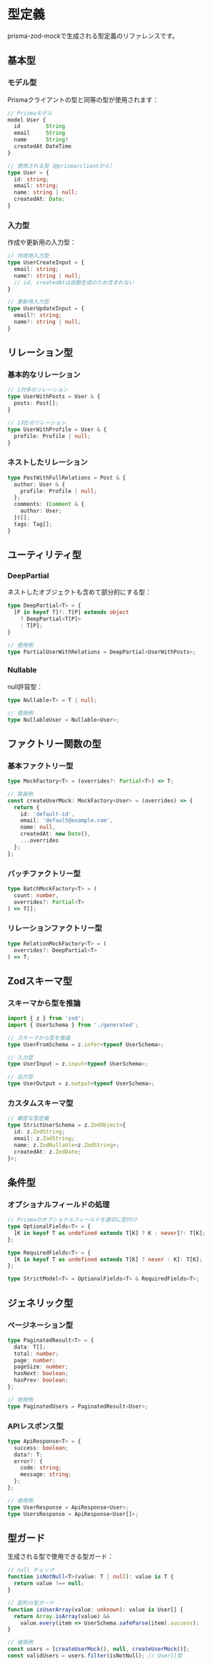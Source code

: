# 型定義

prisma-zod-mockで生成される型定義のリファレンスです。

## 基本型

### モデル型

Prismaクライアントの型と同等の型が使用されます：

```typescript
// Prismaモデル
model User {
  id        String
  email     String
  name      String?
  createdAt DateTime
}

// 使用される型（@prisma/clientから）
type User = {
  id: string;
  email: string;
  name: string | null;
  createdAt: Date;
}
```

### 入力型

作成や更新用の入力型：

```typescript
// 作成用入力型
type UserCreateInput = {
  email: string;
  name?: string | null;
  // id, createdAtは自動生成のため含まれない
}

// 更新用入力型
type UserUpdateInput = {
  email?: string;
  name?: string | null;
}
```

## リレーション型

### 基本的なリレーション

```typescript
// 1対多のリレーション
type UserWithPosts = User & {
  posts: Post[];
}

// 1対1のリレーション
type UserWithProfile = User & {
  profile: Profile | null;
}
```

### ネストしたリレーション

```typescript
type PostWithFullRelations = Post & {
  author: User & {
    profile: Profile | null;
  };
  comments: (Comment & {
    author: User;
  })[];
  tags: Tag[];
}
```

## ユーティリティ型

### DeepPartial

ネストしたオブジェクトも含めて部分的にする型：

```typescript
type DeepPartial<T> = {
  [P in keyof T]?: T[P] extends object
    ? DeepPartial<T[P]>
    : T[P];
}

// 使用例
type PartialUserWithRelations = DeepPartial<UserWithPosts>;
```

### Nullable

null許容型：

```typescript
type Nullable<T> = T | null;

// 使用例
type NullableUser = Nullable<User>;
```

## ファクトリー関数の型

### 基本ファクトリー型

```typescript
type MockFactory<T> = (overrides?: Partial<T>) => T;

// 実装例
const createUserMock: MockFactory<User> = (overrides) => {
  return {
    id: 'default-id',
    email: 'default@example.com',
    name: null,
    createdAt: new Date(),
    ...overrides
  };
};
```

### バッチファクトリー型

```typescript
type BatchMockFactory<T> = (
  count: number,
  overrides?: Partial<T>
) => T[];
```

### リレーションファクトリー型

```typescript
type RelationMockFactory<T> = (
  overrides?: DeepPartial<T>
) => T;
```

## Zodスキーマ型

### スキーマから型を推論

```typescript
import { z } from 'zod';
import { UserSchema } from './generated';

// スキーマから型を推論
type UserFromSchema = z.infer<typeof UserSchema>;

// 入力型
type UserInput = z.input<typeof UserSchema>;

// 出力型
type UserOutput = z.output<typeof UserSchema>;
```

### カスタムスキーマ型

```typescript
// 厳密な型定義
type StrictUserSchema = z.ZodObject<{
  id: z.ZodString;
  email: z.ZodString;
  name: z.ZodNullable<z.ZodString>;
  createdAt: z.ZodDate;
}>;
```

## 条件型

### オプショナルフィールドの処理

```typescript
// Prismaのオプショナルフィールドを適切に型付け
type OptionalFields<T> = {
  [K in keyof T as undefined extends T[K] ? K : never]?: T[K];
};

type RequiredFields<T> = {
  [K in keyof T as undefined extends T[K] ? never : K]: T[K];
};

type StrictModel<T> = OptionalFields<T> & RequiredFields<T>;
```

## ジェネリック型

### ページネーション型

```typescript
type PaginatedResult<T> = {
  data: T[];
  total: number;
  page: number;
  pageSize: number;
  hasNext: boolean;
  hasPrev: boolean;
};

// 使用例
type PaginatedUsers = PaginatedResult<User>;
```

### APIレスポンス型

```typescript
type ApiResponse<T> = {
  success: boolean;
  data?: T;
  error?: {
    code: string;
    message: string;
  };
};

// 使用例
type UserResponse = ApiResponse<User>;
type UsersResponse = ApiResponse<User[]>;
```

## 型ガード

生成される型で使用できる型ガード：

```typescript
// null チェック
function isNotNull<T>(value: T | null): value is T {
  return value !== null;
}

// 配列の型ガード
function isUserArray(value: unknown): value is User[] {
  return Array.isArray(value) && 
    value.every(item => UserSchema.safeParse(item).success);
}

// 使用例
const users = [createUserMock(), null, createUserMock()];
const validUsers = users.filter(isNotNull); // User[]型
```